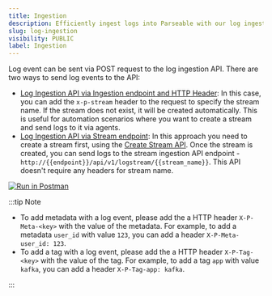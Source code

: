 ```yaml
---
title: Ingestion
description: Efficiently ingest logs into Parseable with our log ingestion API. Streamline data collection and analysis for enhanced log management.
slug: log-ingestion
visibility: PUBLIC
label: Ingestion
---
```


<head>
<title>Parseable Log Ingestion API | Parseable</title>
<meta charSet="utf-8" />
<meta name="twitter:card" content="summary" />
</head>

Log event can be sent via POST request to the log ingestion API. There are two ways to send log events to the API:

- [Log Ingestion API via Ingestion endpoint and HTTP Header](https://www.postman.com/parseable/workspace/parseable/request/22353706-bb6c5161-4912-4bdb-98be-ce9888f3e854): In this case, you can add the `x-p-stream` header to the request to specify the stream name. If the stream does not exist, it will be created automatically. This is useful for automation scenarios where you want to create a stream and send logs to it via agents.
- [Log Ingestion API via Stream endpoint](https://www.postman.com/parseable/workspace/parseable/request/22353706-c721c0c3-e7e7-49ce-9979-cf8fc3311400): In this approach you need to create a stream first, using the [Create Stream API](https://www.postman.com/parseable/workspace/parseable/request/22353706-17404a3d-c70c-4a81-ade3-7cbdbb0e7a9b). Once the stream is created, you can send logs to the stream ingestion API endpoint - `http://{{endpoint}}/api/v1/logstream/{{stream_name}}`. This API doesn't require any headers for stream name.

[![Run in Postman](https://run.pstmn.io/button.svg)](https://god.gw.postman.com/run-collection/22353706-b3ca898f-d3e3-4c4e-87b4-ba1b426f5458?action=collection%2Ffork&collection-url=entityId%3D22353706-b3ca898f-d3e3-4c4e-87b4-ba1b426f5458%26entityType%3Dcollection%26workspaceId%3De84052ac-c01a-435a-bb68-d2076623474a)

:::tip Note

- To add metadata with a log event, please add the a HTTP header `X-P-Meta-<key>` with the value of the metadata. For example, to add a metadata `user_id` with value `123`, you can add a header `X-P-Meta-user_id: 123`. 
- To add a tag with a log event, please add the a HTTP header `X-P-Tag-<key>` with the value of the tag. For example, to add a tag `app` with value `kafka`, you can add a header `X-P-Tag-app: kafka`.

:::
